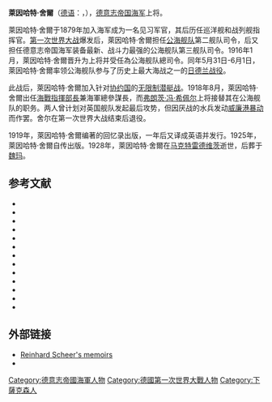 {{noteTA
|G1=Military
|1=zh:賴因哈德; zh-hans:莱因哈特; zh-hant:賴因哈德;
}}

{{Infobox military person
|name= 萊因哈特·舍爾<br/>Reinhard Scheer
|born= 1863年9月30日 
|died= {{Death date and age|1928|11|26|1863|09|30|df=yes}}
|placeofbirth=[[普魯士王國|普魯士]][[漢諾瓦省|漢諾瓦省]][[奥伯恩基兴|奥伯恩基兴]]
|placeofdeath=[[威瑪共和國|德國]][[巴伐利亞|巴伐利亞]][[马克特雷德维茨|马克特雷德维茨]]
|image= [[Image:Almirante_Reinhard_Scheer.jpg|200px]]
|caption= 
|nickname=鐵面人
|allegiance= [[德意志帝国|德意志帝国]]
|branch= [[德意志帝国海军|德意志帝国海军]]
|serviceyears= 1879年 - 1918年
|rank= 海軍上將
|commands= [[公海舰队|公海舰队]]
|unit=
|battles= [[第一次世界大战|第一次世界大战]]
* [[日德兰战役|日德兰战役]]
|awards=[[蓝马克斯勋章|蓝马克斯勋章]] 
|laterwork=
}}
'''萊因哈特·舍爾'''（[[德语|德语]]：'''{{lang|de|Reinhard Scheer}}'''，{{bd|1863年|9月30日|1928年|11月26日|S}}），[[德意志帝国海军|德意志帝国海军]]上将。

萊因哈特·舍爾于1879年加入海军成为一名见习军官，其后历任巡洋舰和战列舰指挥官。[[第一次世界大战|第一次世界大战]]爆发后，萊因哈特·舍爾担任[[公海舰队|公海舰队]]第二舰队司令，后又担任德意志帝国海军装备最新、战斗力最强的公海舰队第三舰队司令。1916年1月，萊因哈特·舍爾晋升为上将并受任為公海舰队總司令。同年5月31日-6月1日，萊因哈特·舍爾率领公海舰队参与了历史上最大海战之一的[[日德兰战役|日德兰战役]]。

此战后，萊因哈特·舍爾加入针对[[协约国|协约国]]的[[无限制潜艇战|无限制潜艇战]]。1918年8月，萊因哈特·舍爾出任[[海戰指揮部|海戰指揮部長]]兼海軍總參謀長，而[[弗朗茨·冯·希佩尔|弗朗茨·冯·希佩尔]]上将接替其在公海舰队的职务。两人曾计划对英国舰队发起最后攻势，但因厌战的水兵发动[[威廉港暴动|威廉港暴动]]而作罢。舍尔在第一次世界大战结束后退役。

1919年，萊因哈特·舍爾编著的回忆录出版，一年后又译成英语并发行。1925年，萊因哈特·舍爾自传出版。1928年，萊因哈特·舍爾在[[马克特雷德维茨|马克特雷德维茨]]逝世，后葬于[[魏玛|魏玛]]。

==参考文献==
* {{cite book |last=Bennett|first=Geoffrey|title=The Battle of Jutland|year=2006|location=London|publisher=Pen and Sword Military Classics|isbn=1-84415-300-2}}
* {{cite book |last=Butler|first=Daniel Allen|title=Distant victory: the Battle of Jutland and the Allied triumph in the First World War|year=2006|location=|publisher=Greenwood Publishing Group|isbn=9780275990732}}
* {{cite book |last=Campbell|first=John|title=Jutland: An Analysis of the Fighting|year=1998|location=London|publisher=Conway Maritime Press|isbn=1-55821-759-2}}
*{{cite book |last=Grange|first=William|title=Cultural Chronicle of the Weimar Republic|year=2008|location=|publisher=Rowman & Littlefield|isbn=9780810859678|oclc=}}
*{{cite book |last=Herwig|first=Holger|title="Luxury" Fleet: The Imperial German Navy 1888-1918 |year=1980|location=Amherst, New York|publisher=Humanity Books|isbn=9781573922869|oclc=}}
*{{cite book |last=Karau|first=Mark D.|title="Wielding the Dagger": The MarineKorps Flandern and the German War Effort, 1914-1918|year=2003|location=|publisher=Greenwood Publishing Group|isbn=9780313324758|oclc=}}
*{{Cite book |author= Marder, Arthur |title=From the Dreadnought to Scapa Flow (5 Vols) |year= 1961–1970 |location= London |publisher= Oxford University Press}}
*{{cite book |author=Massie, Robert K. |title=Castles of Steel: Britain, Germany, and the Winning of the Great War at Sea |location=London |publisher=Jonathan Cape |year=2004 |isbn=0224 040928}}
*{{cite book |last=Sandler|first=Stanley|title=Ground Warfare: An International Encyclopedia, Volume 1|year=2002|location=|publisher=ABC-CLIO|isbn=9781576073445|oclc=}}
* {{cite book |last=Scheer|first=Reinhard|title=Germany's High Seas Fleet in the World War|year=1920|location=|publisher=Cassell and Company, ltd|isbn=}}
*{{cite book |last=Sweetman|first=Jack|title=The Great Admirals: Command at Sea, 1587-1945|url=https://archive.org/details/greatadmiralscom0000unse|year=1997|location=Annapolis, Maryland|publisher=Naval Institute Press|isbn=9780870212291|oclc=}}
* {{cite book |last=Tarrant|first=V. E.|title=Jutland: The German Perspective|year=1995|publisher=Cassell Military Paperbacks|isbn=0-304-35848-7}}
*{{cite book |last=Williamson|first=Gordon|title=German Pocket Battleships 1939-45 |year=2003|location=Oxford|publisher=Osprey Publishing|isbn=9781841765013|oclc=}}

==外部链接==
* [http://www.richthofen.com/scheer/ Reinhard Scheer's memoirs] {{Wayback|url=http://www.richthofen.com/scheer/ |date=20110317202734 }}
* {{findagrave|7889567}}
{{s-start}}
{{s-mil}}
{{succession box|
before= 職務新創 |
title=[[海戰指揮部|海戰指揮部長]] |
years=1918年8月28日–1918年11月14日 |
after=[[埃里希·雷德爾|埃里希·雷德爾]]
}}
{{succession box|
before= [[亨寧·馮·霍爾岑多夫|亨寧·馮·霍爾岑多夫]] |
title=[[海軍參謀本部_(德意志帝國)|海軍參謀本部]]部長 |
years=1918年8月11日–1918年11月14日 |
after=職務廢除
}}
{{s-end}}
{{Authority control}}
{{DEFAULTSORT:Scheer, Reinhard}}
[[Category:德意志帝國海軍人物|Category:德意志帝國海軍人物]]
[[Category:德國第一次世界大戰人物|Category:德國第一次世界大戰人物]]
[[Category:下薩克森人|Category:下薩克森人]]